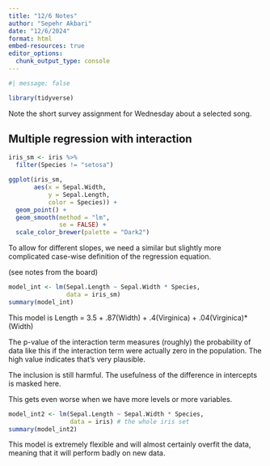 ```yaml
---
title: "12/6 Notes"
author: "Sepehr Akbari"
date: "12/6/2024"
format: html
embed-resources: true
editor_options: 
  chunk_output_type: console
---
```


```r
#| message: false

library(tidyverse)
```

Note the short survey assignment for Wednesday about a selected song. 

## Multiple regression with interaction

```r
iris_sm <- iris %>% 
  filter(Species != "setosa")

ggplot(iris_sm, 
       aes(x = Sepal.Width, 
           y = Sepal.Length,
           color = Species)) +
  geom_point() + 
  geom_smooth(method = "lm",
              se = FALSE) +
  scale_color_brewer(palette = "Dark2")
```

To allow for different slopes, we need a similar but slightly more complicated case-wise definition of the regression equation.

(see notes from the board)

```r
model_int <- lm(Sepal.Length ~ Sepal.Width * Species,
                data = iris_sm)
summary(model_int)
```

This model is Length = 3.5 + .87(Width) + .4(Virginica) + .04(Virginica)*(Width)

The p-value of the interaction term measures (roughly) the probability of data like this if the interaction term were actually zero in the population. The high value indicates that's very plausible. 

The inclusion is still harmful. The usefulness of the difference in intercepts is masked here. 

This gets even worse when we have more levels or more variables. 

```r
model_int2 <- lm(Sepal.Length ~ Sepal.Width * Species,
                 data = iris) # the whole iris set
summary(model_int2)
```

This model is extremely flexible and will almost certainly overfit the data, meaning that it will perform badly on new data. 



